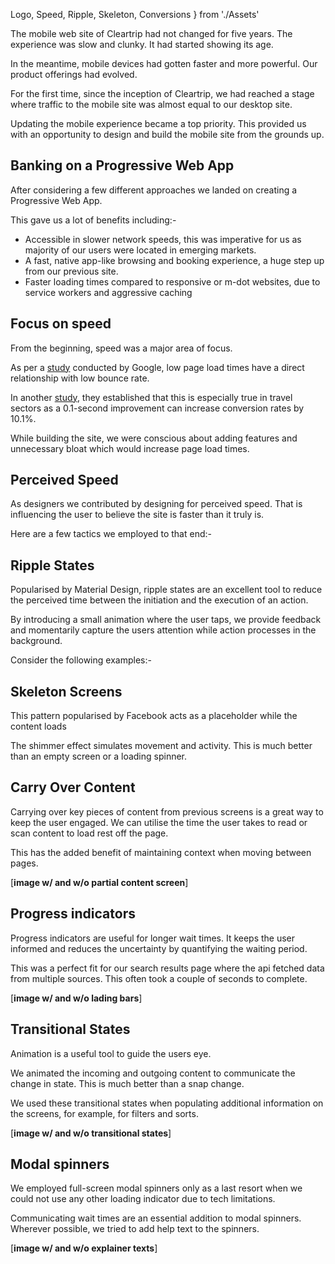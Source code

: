   Logo,
  Speed,
  Ripple,
  Skeleton,
  Conversions
} from './Assets'

The mobile web site of Cleartrip had not changed for five years. The experience was slow and clunky. It had started showing its age.

In the meantime, mobile devices had gotten faster and more powerful. Our product offerings had evolved.

For the first time, since the inception of Cleartrip, we had reached a stage where traffic to the mobile site was almost equal to our desktop site.

Updating the mobile experience became a top priority. This provided us with an opportunity to design and build the mobile site from the grounds up.

## Banking on a Progressive Web App

After considering a few different approaches we landed on creating a Progressive Web App.

<Logo />

This gave us a lot of benefits including:-

- Accessible in slower network speeds, this was imperative for us as majority of our users were located in emerging markets.
- A fast, native app-like browsing and booking experience, a huge step up from our previous site.
- Faster loading times compared to responsive or m-dot websites, due to service workers and aggressive caching

## Focus on speed

From the beginning, speed was a major area of focus.

As per a [study](https://www.thinkwithgoogle.com/marketing-strategies/app-and-mobile/mobile-page-speed-new-industry-benchmarks/) conducted by Google, low page load times have a direct relationship with low bounce rate.

<Speed />

In another [study](https://www.thinkwithgoogle.com/future-of-marketing/creativity/mobile-page-speed-data/), they established that this is especially true in travel sectors as a 0.1-second improvement can increase conversion rates by 10.1%.

<Conversions />

While building the site, we were conscious about adding features and unnecessary bloat which would increase page load times.

## Perceived Speed

As designers we contributed by designing for perceived speed. That is influencing the user to believe the site is faster than it truly is.

Here are a few tactics we employed to that end:-

## Ripple States

Popularised by Material Design, ripple states are an excellent tool to reduce the perceived time between the initiation and the execution of an action.

By introducing a small animation where the user taps, we provide feedback and momentarily capture the users attention while action processes in the background.

Consider the following examples:-

<Ripple />

## Skeleton Screens

This pattern popularised by Facebook acts as a placeholder while the content loads

The shimmer effect simulates movement and activity. This is much better than an empty screen or a loading spinner.

<Skeleton />

## Carry Over Content

Carrying over key pieces of content from previous screens is a great way to keep the user engaged. We can utilise the time the user takes to read or scan content to load rest off the page.

This has the added benefit of maintaining context when moving between pages.

[**image w/ and w/o partial content screen**]

## Progress indicators

Progress indicators are useful for longer wait times. It keeps the user informed and reduces the uncertainty by quantifying the waiting period.

This was a perfect fit for our search results page where the api fetched data from multiple sources. This often took a couple of seconds to complete.

[**image w/ and w/o lading bars**]


## Transitional States


Animation is a useful tool to guide the users eye.

We animated the incoming and outgoing content to communicate the change in state. This is much better than a snap change.

We used these transitional states when populating additional information on the screens, for example, for filters and sorts.

[**image w/ and w/o transitional states**]

## Modal spinners

We employed full-screen modal spinners only as a  last resort when we could not use any other loading indicator due to tech limitations.

Communicating wait times are an essential addition to modal spinners. Wherever possible, we tried to add help text to the spinners.

[**image w/ and w/o explainer texts**]
